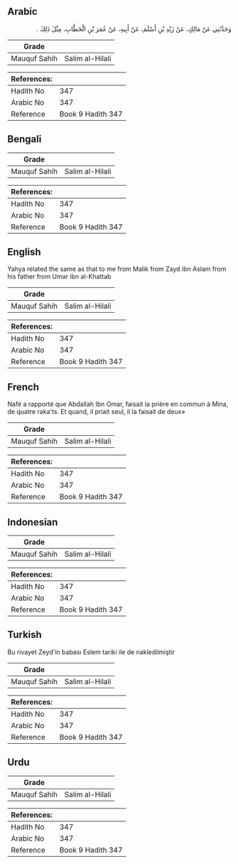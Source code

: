 ## Arabic


<div dir="rtl" lang="ar" style={{fontSize:'larger',backgroundColor:'#f8f9fa',padding:20}}>
وَحَدَّثَنِي عَنْ مَالِكٍ، عَنْ زَيْدِ بْنِ أَسْلَمَ، عَنْ أَبِيهِ، عَنْ عُمَرَ بْنِ الْخَطَّابِ، مِثْلَ ذَلِكَ ‏.‏
</div>
<div style={{backgroundColor:'#f8f9fa',padding:20, marginBottom: 10}}><table> <thead> <tr> <th>Grade</th> <th></th> </tr> </thead> <tbody> <tr><td>Mauquf Sahih</td><td>Salim al-Hilali</td></tr></tbody></table><table> <thead> <tr> <th>References:</th> <th></th> </tr> </thead> <tbody><tr><td>Hadith No</td><td>347</td></tr><tr><td>Arabic No</td><td>347</td></tr><tr><td>Reference</td><td>Book 9 Hadith 347</td></tr></tbody></table></div>

## Bengali


<div dir="ltr" lang="bn" style={{fontSize:'larger',backgroundColor:'#f8f9fa',padding:20}}>

</div>
<div style={{backgroundColor:'#f8f9fa',padding:20, marginBottom: 10}}><table> <thead> <tr> <th>Grade</th> <th></th> </tr> </thead> <tbody> <tr><td>Mauquf Sahih</td><td>Salim al-Hilali</td></tr></tbody></table><table> <thead> <tr> <th>References:</th> <th></th> </tr> </thead> <tbody><tr><td>Hadith No</td><td>347</td></tr><tr><td>Arabic No</td><td>347</td></tr><tr><td>Reference</td><td>Book 9 Hadith 347</td></tr></tbody></table></div>

## English


<div dir="ltr" lang="en" style={{fontSize:'larger',backgroundColor:'#f8f9fa',padding:20}}>
Yahya related the same as that to me from Malik from Zayd ibn Aslam from his father from Umar ibn al-Khattab
</div>
<div style={{backgroundColor:'#f8f9fa',padding:20, marginBottom: 10}}><table> <thead> <tr> <th>Grade</th> <th></th> </tr> </thead> <tbody> <tr><td>Mauquf Sahih</td><td>Salim al-Hilali</td></tr></tbody></table><table> <thead> <tr> <th>References:</th> <th></th> </tr> </thead> <tbody><tr><td>Hadith No</td><td>347</td></tr><tr><td>Arabic No</td><td>347</td></tr><tr><td>Reference</td><td>Book 9 Hadith 347</td></tr></tbody></table></div>

## French


<div dir="ltr" lang="fr" style={{fontSize:'larger',backgroundColor:'#f8f9fa',padding:20}}>
Nafé a rapporté que Abdallah Ibn Omar, faisait la prière en commun à Mina, de quatre raka'ts. Et quand, il priait seul, il la faisait de deux»
</div>
<div style={{backgroundColor:'#f8f9fa',padding:20, marginBottom: 10}}><table> <thead> <tr> <th>Grade</th> <th></th> </tr> </thead> <tbody> <tr><td>Mauquf Sahih</td><td>Salim al-Hilali</td></tr></tbody></table><table> <thead> <tr> <th>References:</th> <th></th> </tr> </thead> <tbody><tr><td>Hadith No</td><td>347</td></tr><tr><td>Arabic No</td><td>347</td></tr><tr><td>Reference</td><td>Book 9 Hadith 347</td></tr></tbody></table></div>

## Indonesian


<div dir="ltr" lang="id" style={{fontSize:'larger',backgroundColor:'#f8f9fa',padding:20}}>

</div>
<div style={{backgroundColor:'#f8f9fa',padding:20, marginBottom: 10}}><table> <thead> <tr> <th>Grade</th> <th></th> </tr> </thead> <tbody> <tr><td>Mauquf Sahih</td><td>Salim al-Hilali</td></tr></tbody></table><table> <thead> <tr> <th>References:</th> <th></th> </tr> </thead> <tbody><tr><td>Hadith No</td><td>347</td></tr><tr><td>Arabic No</td><td>347</td></tr><tr><td>Reference</td><td>Book 9 Hadith 347</td></tr></tbody></table></div>

## Turkish


<div dir="ltr" lang="tr" style={{fontSize:'larger',backgroundColor:'#f8f9fa',padding:20}}>
Bu rivayet Zeyd'in babası Eslem tariki ile de nakledilmiştir
</div>
<div style={{backgroundColor:'#f8f9fa',padding:20, marginBottom: 10}}><table> <thead> <tr> <th>Grade</th> <th></th> </tr> </thead> <tbody> <tr><td>Mauquf Sahih</td><td>Salim al-Hilali</td></tr></tbody></table><table> <thead> <tr> <th>References:</th> <th></th> </tr> </thead> <tbody><tr><td>Hadith No</td><td>347</td></tr><tr><td>Arabic No</td><td>347</td></tr><tr><td>Reference</td><td>Book 9 Hadith 347</td></tr></tbody></table></div>

## Urdu


<div dir="rtl" lang="ur" style={{fontSize:'larger',backgroundColor:'#f8f9fa',padding:20}}>

</div>
<div style={{backgroundColor:'#f8f9fa',padding:20, marginBottom: 10}}><table> <thead> <tr> <th>Grade</th> <th></th> </tr> </thead> <tbody> <tr><td>Mauquf Sahih</td><td>Salim al-Hilali</td></tr></tbody></table><table> <thead> <tr> <th>References:</th> <th></th> </tr> </thead> <tbody><tr><td>Hadith No</td><td>347</td></tr><tr><td>Arabic No</td><td>347</td></tr><tr><td>Reference</td><td>Book 9 Hadith 347</td></tr></tbody></table></div>